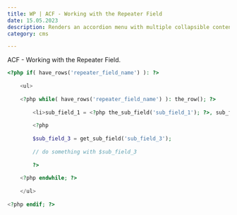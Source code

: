 ```yaml
---
title: WP | ACF - Working with the Repeater Field
date: 15.05.2023
description: Renders an accordion menu with multiple collapsible content elements.
category: cms

---
```


ACF - Working with the Repeater Field.

```php
<?php if( have_rows('repeater_field_name') ): ?>
 
    <ul>
 
    <?php while( have_rows('repeater_field_name') ): the_row(); ?>
 
        <li>sub_field_1 = <?php the_sub_field('sub_field_1'); ?>, sub_field_2 = <?php the_sub_field('sub_field_2'); ?>, etc</li>
        
        <?php 
        
        $sub_field_3 = get_sub_field('sub_field_3'); 
        
        // do something with $sub_field_3
        
        ?>
        
    <?php endwhile; ?>
 
    </ul>
 
<?php endif; ?>
```
